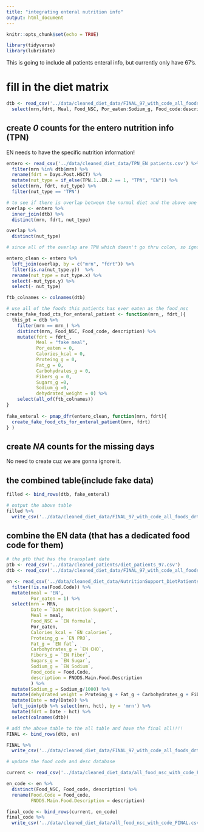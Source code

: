 ```yaml
---
title: "integrating enteral nutrition info"
output: html_document   
---
```


```r
knitr::opts_chunk$set(echo = TRUE)
```

```r
library(tidyverse)
library(lubridate)
```

This is going to include all patients enteral info, but currently only have 67's.

# fill in the diet matrix  

```r
dtb <- read_csv('../data/cleaned_diet_data/FINAL_97_with_code_all_foods_drt.csv') %>% 
  select(mrn,fdrt, Meal, Food_NSC, Por_eaten:Sodium_g, Food_code:description, dehydrated_weight )

```


## create *0* counts for the entero nutrition info (TPN)

EN needs to have the specific nutrition information!

```r
entero <- read_csv('../data/cleaned_diet_data/TPN_EN patients.csv') %>% 
  filter(mrn %in% dtb$mrn) %>% 
  rename(fdrt = Days.Post.HSCT) %>% 
  mutate(nut_type = if_else(TPN.1..EN.2 == 1, "TPN", "EN")) %>% 
  select(mrn, fdrt, nut_type) %>% 
  filter(nut_type == 'TPN')

```
 
```r
# to see if there is overlap between the normal diet and the above one
overlap <- entero %>% 
  inner_join(dtb) %>% 
  distinct(mrn, fdrt, nut_type)

overlap %>% 
  distinct(nut_type)

# since all of the overlap are TPN which doesn't go thru colon, so ignore them in the entero table
```
  
```r
entero_clean <- entero %>% 
  left_join(overlap, by = c("mrn", "fdrt")) %>% 
  filter(is.na(nut_type.y))  %>% 
  rename(nut_type = nut_type.x) %>% 
  select(-nut_type.y) %>% 
  select(- nut_type)
```
 
```r
ftb_colnames <- colnames(dtb)
```
 
 
```r
# use all of the foods this patients has ever eaten as the food_nsc
create_fake_food_cts_for_enteral_patient <- function(mrn_, fdrt_){
  this_pt = dtb %>% 
    filter(mrn == mrn_) %>% 
    distinct(mrn, Food_NSC, Food_code, description) %>% 
    mutate(fdrt = fdrt_, 
           Meal = "fake meal",
           Por_eaten = 0,
           Calories_kcal = 0, 
           Proteing_g = 0, 
           Fat_g = 0,
           Carbohydrates_g = 0,
           Fibers_g = 0,
           Sugars_g =0,
           Sodium_g =0,
           dehydrated_weight = 0) %>% 
    select(all_of(ftb_colnames))
}
         
fake_enteral <- pmap_dfr(entero_clean, function(mrn, fdrt){
  create_fake_food_cts_for_enteral_patient(mrn, fdrt)
} )

```
 
## create *NA* counts for the missing days 

No need to create cuz we are gonna ignore it.


## the combined table(include fake data)

```r
filled <- bind_rows(dtb, fake_enteral) 
```

```r
# output the above table
filled %>% 
  write_csv('../data/cleaned_diet_data/FINAL_97_with_code_all_foods_drt_with_enteralTPN.csv')
```


## combine the EN data (that has a dedicated food code for them)

```r
# the ptb that has the transplant date
ptb <- read_csv('../data/cleaned_patients/diet_patients_97.csv')
dtb <- read_csv('../data/cleaned_diet_data/FINAL_97_with_code_all_foods_drt_with_enteralTPN.csv')

en <- read_csv('../data/cleaned_diet_data/NutritionSupport_DietPatients.csv') %>% 
  filter(!is.na(Food.Code)) %>% 
  mutate(meal = 'EN',
         Por_eaten = 1) %>% 
  select(mrn = MRN, 
         Date = `Date Nutrition Support`,
         Meal = meal,
         Food_NSC = `EN formula`,
         Por_eaten,
         Calories_kcal = `EN calories`,
         Proteing_g = `EN PRO`,
         Fat_g = `EN fat`,
         Carbohydrates_g = `EN CHO`,
         Fibers_g = `EN Fiber`,
         Sugars_g = `EN Sugar`,
         Sodium_g = `EN Sodium`,
         Food_code = Food.Code,
         description = FNDDS.Main.Food.Description
         ) %>% 
  mutate(Sodium_g = Sodium_g/1000) %>% 
  mutate(dehydrated_weight = Proteing_g + Fat_g + Carbohydrates_g + Fibers_g + Sugars_g + Sodium_g) %>% 
  mutate(Date = mdy(Date)) %>% 
  left_join(ptb %>% select(mrn, hct), by = 'mrn') %>% 
  mutate(fdrt = Date - hct) %>% 
  select(colnames(dtb))

```

```r
# add the above table to the all table and have the final all!!!!
FINAL <- bind_rows(dtb, en)

FINAL %>% 
  write_csv('../data/cleaned_diet_data/FINAL_97_with_code_all_foods_drt_with_enteralTPN.csv')
```


```r
# update the food code and desc database

current <- read_csv('../data/cleaned_diet_data/all_food_nsc_with_code_FINAL.csv') 

en_code <- en %>% 
  distinct(Food_NSC, Food_code, description) %>% 
  rename(Food.Code = Food_code,
         FNDDS.Main.Food.Description = description)

final_code <- bind_rows(current, en_code)
final_code %>% 
  write_csv('../data/cleaned_diet_data/all_food_nsc_with_code_FINAL.csv')
```

  